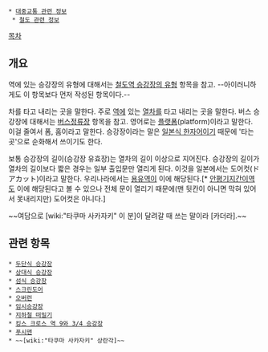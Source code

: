  * [[대중교통 관련 정보]]
  * [[철도 관련 정보]]
[[목차]]
== 개요 ==
역에 있는 승강장의 유형에 대해서는 [[철도역 승강장의 유형]] 항목을 참고. --아이러니하게도 이 항목보다 먼저 작성된 항목이다.--

차를 타고 내리는 곳을 말한다. 주로 [[역]]에 있는 [[열차]]를 타고 내리는 곳을 말한다. 버스 승강장에 대해서는 [[버스정류장]] 항목을 참고. 영어로는 [[플랫폼]](platform)이라고 말한다. 이걸 줄여서 폼, 홈이라고 말한다. 승강장이라는 말은 [[일본식 한자어]]이기 때문에 '타는 곳'으로 순화해서 쓰이기도 한다.

보통 승강장의 길이(승강장 유효장)는 열차의 길이 이상으로 지어진다. 승강장의 길이가 열차의 길이보다 짧은 경우는 일부 출입문만 열리게 된다. 이것을 일본에서는 도어컷(ドアカット)이라고 말한다. 우리나라에서는 [[용유역]]이 이에 해당된다.[* [[안평역(부산)#s-4|안평기지간이역]]도 이에 해당된다고 볼 수 있으나 전체 문이 열리기 때문에(맨 뒷칸이 아니면 막혀 있어서 못내리지만) 도어컷은 아니다.] 

~~여담으로 [wiki:"타쿠마 사카자키" 이 분]이 달려갈 때 쓰는 말이라 [카더라].~~

== 관련 항목 ==
 * [[두단식 승강장]]
 * [[상대식 승강장]]
 * [[섬식 승강장]]
 * [[스크린도어]]
 * [[오버런]]
 * [[임시승강장]]
 * [[지하철 떠밀기]]
 * [[킹스 크로스 역 9와 3/4 승강장]]
 * [[푸시맨]]
 * ~~[wiki:"타쿠마 사카자키" 상란각]~~
